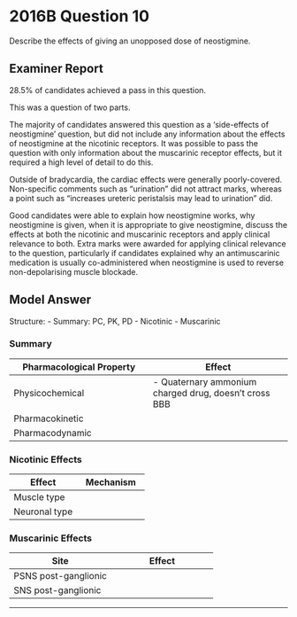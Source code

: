 # 2016B Question 10 

Describe the effects of giving an unopposed dose of neostigmine.


## Examiner Report

28.5% of candidates achieved a pass in this question.


This was a question of two parts.


The majority of candidates answered this question as a ‘side-effects of neostigmine’ question, but did not include any information about the effects of neostigmine at the nicotinic receptors. It was possible to pass the question with only information about the muscarinic receptor effects, but it required a high level of detail to do this.


Outside of bradycardia, the cardiac effects were generally poorly-covered. Non-specific comments such as “urination” did not attract marks, whereas a point such as “increases ureteric peristalsis may 
lead to urination” did.


Good candidates were able to explain how neostigmine works, why neostigmine is given, when it is appropriate to give neostigmine, discuss the effects at both the nicotinic and muscarinic receptors and apply clinical relevance to both. Extra marks were awarded for applying clinical relevance to the question, particularly if candidates explained why an antimuscarinic medication is usually co-administered when neostigmine is used to reverse non-depolarising muscle blockade.

## Model Answer

Structure:
- Summary: PC, PK, PD
- Nicotinic
- Muscarinic

### Summary


|Pharmacological Property|Effect|
| -- | -- |
|Physicochemical|- Quaternary ammonium charged drug, doesn’t cross BBB|
|Pharmacokinetic|<p>- 0.05mg.kg^-1^ IV, ceiling 0.07mg.kg^-1^</p><p>- Onset 3 mins, peak 10 mins, duration 30-60 mins</p><p>- 50% metabolized (PChE, CYPs)</p><p>- 50% excreted unchanged in urine</p><p>- t1/2β 75 mins</p>|
|Pharmacodynamic|<p>- Mechanism:</p><p>&emsp;- Forms reversible carbamylate complex with esteratic site of AChE</p><p>&emsp;- ↑ [ACh] at cholinergic synapses</p><p>&emsp;- Muscarinic effects at low dose, nicotinic at high dose</p><p>&emsp;- (Also inhibits PChE → Augment suxamethonium and mivacurium)</p><br><p>- Use:</p><p>&emsp;- Reverse non-depolarising relaxant e.g. Atracurium</p><p>&emsp;- Myasthaenia gravis</p><p>&emsp;- Bladder atonia</p><p>&emsp;- Pseudo-obstruction</p><p>&emsp;- Glaucoma</p>|

### Nicotinic Effects


|Effect|Mechanism|
| -- | -- |
|Muscle type|<p>- ↑ [ACh] → ↑ Na^+^ influx > K^+^ efflux = Ca^2+^ influx → End-plate potential ± action potential → Contraction</p><p>- Displace and reverse non-depolarising relaxant</p><p>&emsp;- Starting TOF count 3-4: Adequate reversal</p><p>&emsp;- Starting TOF count 1-2: Inadequate</p><p>- Augment and prolong depolarizing relaxant (↑ ACh at NMJ, also inhibits PChE!)</p><p>- Weakness if high dose (ceiling 0.07mg.kg^-1^)</p>|
|Neuronal type|<p>- Autonomic ganglia (α~3~β~4~): Stimulation then depression (see BJA-Education)</p><p>- Brain (α~4~β~2~): Nil (quaternary amine, doesn’t cross BBB)</p>|

### Muscarinic Effects


|Site|Effect|
| -- | -- |
|PSNS post-ganglionic|<p>- Receptor effects:</p><p>&emsp;- M~1,3,5~: Gq GPCR (↑ IP3/↑ Ca^2+^, ↑ DAG)</p><p>&emsp;- M~2,4~: Gi GPCR (↓ cAMP)</p><p>- Clinical effects:</p><p>&emsp;- Bradycardia, AV block, ↓ cardiac output (cardiac plexus M~2~).</p><p>&emsp;- Constriction of airway smooth muscle → Obstruction (airway smooth muscle M~3~)</p><p>&emsp;- -↑ Tracheobronchial secretion → Cough, aspiration (M~3~)</p><p>&emsp;- ↑ Salivation (M~3~)</p><p>&emsp;- ↑ Lacrimation (M~3~)</p><p>&emsp;- ↑ Ureteric peristalsis → Urination (treats bladder atony)</p><p>&emsp;- ↑ GIT peristalsis → Defecation, nausea/vomiting, abdo pain; treats pseudo-obstruction</p>|
|SNS post-ganglionic|<p>- ↑ Sweating</p><p>- ↑ Skin vasodilatation</p><p>- ↑ Skeletal muscle vasodilatation</p>|


--- 

